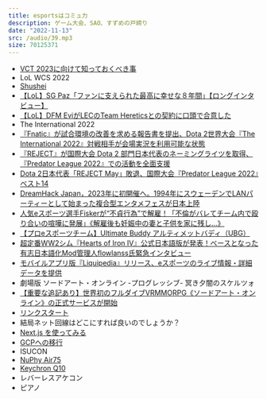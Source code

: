 ```yaml
---
title: esportsはコミュ力
description: ゲーム大会、SAO、すずめの戸締り
date: "2022-11-13"
src: /audio/39.mp3
size: 70125371
---
```


<MP3 src='/audio/39.mp3' />

- [VCT 2023に向けて知っておくべき事](https://note.com/discentra/n/ne251f49993aa)
- LoL WCS 2022
- [Shushei](https://liquipedia.net/leagueoflegends/Shushei)
- [【LoL】SG Paz「ファンに支えられた最高に幸せな８年間」【ロングインタビュー】](https://lolninja.net/2022/09/14/33934/)
- [【LoL】DFM EviがLECのTeam Hereticsとの契約に口頭で合意した ](https://lolninja.net/2022/11/12/34724/)
- The International 2022
- [『Fnatic』が試合環境の改善を求める報告書を提出、Dota 2世界大会『The International 2022』対戦相手が会場実況を利用可能な状態](https://www.negitaku.org/news/n-25623)
- [『REJECT』が国際大会 Dota 2 部門日本代表のネーミングライツを取得、『Predator League 2022』での活動を全面支援](https://www.negitaku.org/news/n-25618)
- [Dota 2日本代表「REJECT May」敗退、国際大会『Predator League 2022』ベスト14](https://www.negitaku.org/news/n-25649)
- [DreamHack Japan，2023年に初開催へ。1994年にスウェーデンでLANパーティーとして始まった複合型エンタメフェスが日本上陸](https://www.4gamer.net/games/999/G999905/20221006037/)
- [人気eスポーツ選手Fiskerが“不貞行為”で解雇！「不倫がバレてチーム内で殴り合いの喧嘩に発展」《解雇後も妊娠中の妻と子供を家に残し…》](https://bunshun.jp/articles/-/58667)
- [【プロeスポーツチーム】Ultimate Buddy アルティメットバディ（UBG）](https://ub-gaming.com/)
- [超定番WW2シム『Hearts of Iron IV』公式日本語版が発表！ベースとなった有志日本語化Mod管理人flowlanss氏緊急インタビュー](https://www.gamespark.jp/article/2022/09/23/122786.html)
- [モバイルアプリ版『Liquipedia』リリース、eスポーツのライブ情報・詳細データを提供](https://www.negitaku.org/news/n-25606)
- 劇場版 ソードアート・オンライン -プログレッシブ- 冥き夕闇のスケルツォ
- [【重要な追記あり】世界初のフルダイブVRMMORPG《ソードアート・オンライン》の正式サービスが開始](https://dengekionline.com/articles/156354/)
- [リンクスタート](https://blog.putcut.net/link-start)
- 結局ネット回線はどこにすれば良いのでしょうか？
- [Next.js を使ってみる](https://blog.putcut.net/hello-nextjs)
- [GCPへの移行](https://blog.putcut.net/newfolder2-vps-to-gcp)
- ISUCON
- [NuPhy Air75](https://nuphy.com/products/air75)
- [Keychron Q10](https://www.keychron.com/products/keychron-q10-alice-layout-qmk-custom-mechanical-keyboard)
- レバーレスアケコン
- ピアノ